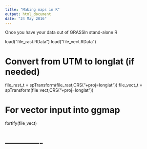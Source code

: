 ```yaml
---
title: "Making maps in R"
output: html_document
date: "24 May 2016"
---
```


Once you have your data out of GRASSIn stand-alone R

load("file_rast.RData")
load("file_vect.RData")

# Convert from UTM to longlat (if needed)
file_rast_t = spTransform(file_rast,CRS("+proj=longlat"))
file_vect_t = spTransform(file_vect,CRS("+proj=longlat"))

# For vector input into ggmap
fortify(file_vect)

# -------------







